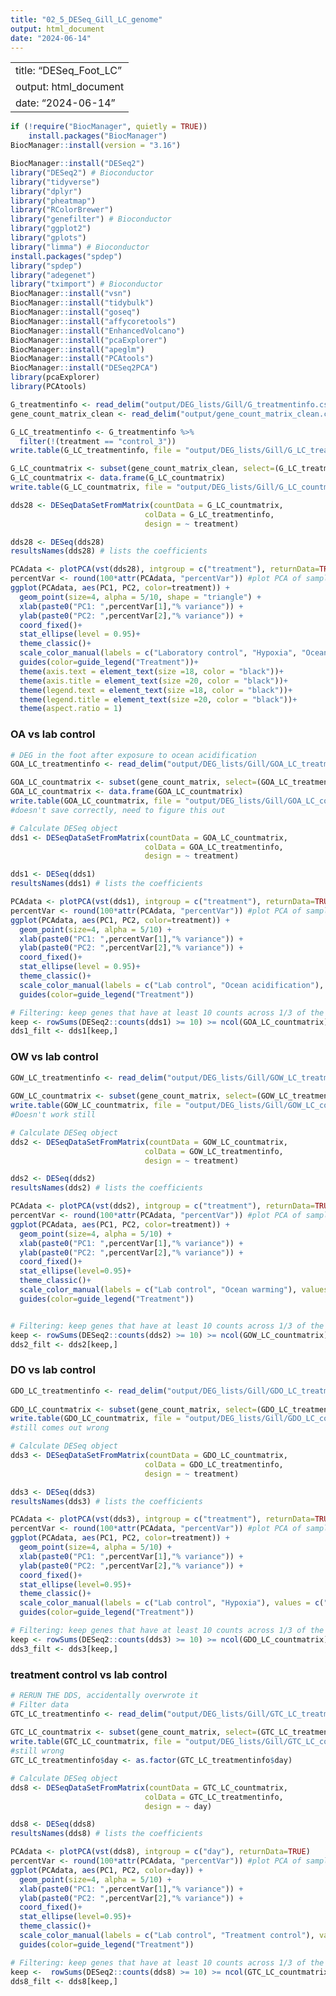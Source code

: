 ```yaml
---
title: "02_5_DESeq_Gill_LC_genome"
output: html_document
date: "2024-06-14"
---
```


---
title: "DESeq_Foot_LC"
output: html_document
date: "2024-06-14"
---
```r
if (!require("BiocManager", quietly = TRUE))
    install.packages("BiocManager")
BiocManager::install(version = "3.16")

BiocManager::install("DESeq2")
library("DESeq2") # Bioconductor
library("tidyverse")
library("dplyr")
library("pheatmap")
library("RColorBrewer")
library("genefilter") # Bioconductor
library("ggplot2")
library("gplots")
library("limma") # Bioconductor
install.packages("spdep")
library("spdep") 
library("adegenet")
library("tximport") # Bioconductor
BiocManager::install("vsn")
BiocManager::install("tidybulk")
BiocManager::install("goseq")
BiocManager::install("affycoretools")
BiocManager::install("EnhancedVolcano")
BiocManager::install("pcaExplorer")
BiocManager::install("apeglm")
BiocManager::install("PCAtools")
BiocManager::install("DESeq2PCA")
library(pcaExplorer)
library(PCAtools)
```

```r
G_treatmentinfo <- read_delim("output/DEG_lists/Gill/G_treatmentinfo.csv", delim = " ")
gene_count_matrix_clean <- read_delim("output/gene_count_matrix_clean.csv", delim = ",")

G_LC_treatmentinfo <- G_treatmentinfo %>%
  filter(!(treatment == "control_3")) 
write.table(G_LC_treatmentinfo, file = "output/DEG_lists/Gill/G_LC_treatmentinfo.csv", row.names = FALSE)

G_LC_countmatrix <- subset(gene_count_matrix_clean, select=(G_LC_treatmentinfo$sample.1))
G_LC_countmatrix <- data.frame(G_LC_countmatrix)
write.table(G_LC_countmatrix, file = "output/DEG_lists/Gill/G_LC_countmatrix.csv")

dds28 <- DESeqDataSetFromMatrix(countData = G_LC_countmatrix,
                              colData = G_LC_treatmentinfo,
                              design = ~ treatment)

dds28 <- DESeq(dds28)
resultsNames(dds28) # lists the coefficients

PCAdata <- plotPCA(vst(dds28), intgroup = c("treatment"), returnData=TRUE)
percentVar <- round(100*attr(PCAdata, "percentVar")) #plot PCA of samples with all data
ggplot(PCAdata, aes(PC1, PC2, color=treatment)) + 
  geom_point(size=4, alpha = 5/10, shape = "triangle") +
  xlab(paste0("PC1: ",percentVar[1],"% variance")) +
  ylab(paste0("PC2: ",percentVar[2],"% variance")) + 
  coord_fixed()+
  stat_ellipse(level = 0.95)+
  theme_classic()+
  scale_color_manual(labels = c("Laboratory control", "Hypoxia", "Ocean acidification", "Ocean warming"), values = c("blue", "green", "red", "orange"))+
  guides(color=guide_legend("Treatment"))+
  theme(axis.text = element_text(size =18, color = "black"))+
  theme(axis.title = element_text(size =20, color = "black"))+
  theme(legend.text = element_text(size =18, color = "black"))+
  theme(legend.title = element_text(size =20, color = "black"))+
  theme(aspect.ratio = 1)
```



### OA vs lab control
```r
# DEG in the foot after exposure to ocean acidification
GOA_LC_treatmentinfo <- read_delim("output/DEG_lists/Gill/GOA_LC_treatmentinfo.csv", delim = " ")

GOA_LC_countmatrix <- subset(gene_count_matrix, select=(GOA_LC_treatmentinfo$sample.1))
GOA_LC_countmatrix <- data.frame(GOA_LC_countmatrix)
write.table(GOA_LC_countmatrix, file = "output/DEG_lists/Gill/GOA_LC_countmatrix.csv")
#doesn't save correctly, need to figure this out

# Calculate DESeq object
dds1 <- DESeqDataSetFromMatrix(countData = GOA_LC_countmatrix,
                              colData = GOA_LC_treatmentinfo,
                              design = ~ treatment)

dds1 <- DESeq(dds1)
resultsNames(dds1) # lists the coefficients

PCAdata <- plotPCA(vst(dds1), intgroup = c("treatment"), returnData=TRUE)
percentVar <- round(100*attr(PCAdata, "percentVar")) #plot PCA of samples with all data
ggplot(PCAdata, aes(PC1, PC2, color=treatment)) + 
  geom_point(size=4, alpha = 5/10) +
  xlab(paste0("PC1: ",percentVar[1],"% variance")) +
  ylab(paste0("PC2: ",percentVar[2],"% variance")) + 
  coord_fixed()+
  stat_ellipse(level = 0.95)+
  theme_classic()+
  scale_color_manual(labels = c("Lab control", "Ocean acidification"), values = c("lightblue", "pink"))+
  guides(color=guide_legend("Treatment"))

# Filtering: keep genes that have at least 10 counts across 1/3 of the samples - https://support.bioconductor.org/p/110307/
keep <- rowSums(DESeq2::counts(dds1) >= 10) >= ncol(GOA_LC_countmatrix)/3
dds1_filt <- dds1[keep,]

```

### OW vs lab control
```r

GOW_LC_treatmentinfo <- read_delim("output/DEG_lists/Gill/GOW_LC_treatmentinfo.csv", delim = " ")
                                                                                                      
GOW_LC_countmatrix <- subset(gene_count_matrix, select=(GOW_LC_treatmentinfo$sample.1))
write.table(GOW_LC_countmatrix, file = "output/DEG_lists/Gill/GOW_LC_countmatrix.csv")
#Doesn't work still

# Calculate DESeq object
dds2 <- DESeqDataSetFromMatrix(countData = GOW_LC_countmatrix,
                              colData = GOW_LC_treatmentinfo,
                              design = ~ treatment)

dds2 <- DESeq(dds2)
resultsNames(dds2) # lists the coefficients

PCAdata <- plotPCA(vst(dds2), intgroup = c("treatment"), returnData=TRUE)
percentVar <- round(100*attr(PCAdata, "percentVar")) #plot PCA of samples with all data
ggplot(PCAdata, aes(PC1, PC2, color=treatment)) + 
  geom_point(size=4, alpha = 5/10) +
  xlab(paste0("PC1: ",percentVar[1],"% variance")) +
  ylab(paste0("PC2: ",percentVar[2],"% variance")) + 
  coord_fixed()+
  stat_ellipse(level=0.95)+
  theme_classic()+
  scale_color_manual(labels = c("Lab control", "Ocean warming"), values = c("lightblue", "sandybrown"))+
  guides(color=guide_legend("Treatment"))


# Filtering: keep genes that have at least 10 counts across 1/3 of the samples - https://support.bioconductor.org/p/110307/
keep <- rowSums(DESeq2::counts(dds2) >= 10) >= ncol(GOW_LC_countmatrix)/3
dds2_filt <- dds2[keep,]

```

### DO vs lab control
```r
GDO_LC_treatmentinfo <- read_delim("output/DEG_lists/Gill/GDO_LC_treatmentinfo.csv", delim = " ")
                                                                                                      
GDO_LC_countmatrix <- subset(gene_count_matrix, select=(GDO_LC_treatmentinfo$sample.1))
write.table(GDO_LC_countmatrix, file = "output/DEG_lists/Gill/GDO_LC_countmatrix.csv")
#still comes out wrong

# Calculate DESeq object
dds3 <- DESeqDataSetFromMatrix(countData = GDO_LC_countmatrix,
                              colData = GDO_LC_treatmentinfo,
                              design = ~ treatment)

dds3 <- DESeq(dds3)
resultsNames(dds3) # lists the coefficients

PCAdata <- plotPCA(vst(dds3), intgroup = c("treatment"), returnData=TRUE)
percentVar <- round(100*attr(PCAdata, "percentVar")) #plot PCA of samples with all data
ggplot(PCAdata, aes(PC1, PC2, color=treatment)) + 
  geom_point(size=4, alpha = 5/10) +
  xlab(paste0("PC1: ",percentVar[1],"% variance")) +
  ylab(paste0("PC2: ",percentVar[2],"% variance")) + 
  coord_fixed()+
  stat_ellipse(level=0.95)+
  theme_classic()+
  scale_color_manual(labels = c("Lab control", "Hypoxia"), values = c("lightblue", "lightgreen"))+
  guides(color=guide_legend("Treatment"))

# Filtering: keep genes that have at least 10 counts across 1/3 of the samples - https://support.bioconductor.org/p/110307/
keep <- rowSums(DESeq2::counts(dds3) >= 10) >= ncol(GDO_LC_countmatrix)/3
dds3_filt <- dds3[keep,]

```


### treatment control vs lab control
```r
# RERUN THE DDS, accidentally overwrote it 
# Filter data
GTC_LC_treatmentinfo <- read_delim("output/DEG_lists/Gill/GTC_LC_treatmentinfo.csv", delim = " ")
                                                                                 
GTC_LC_countmatrix <- subset(gene_count_matrix, select=(GTC_LC_treatmentinfo$sample.1))
write.table(GTC_LC_countmatrix, file = "output/DEG_lists/Gill/GTC_LC_countmatrix.csv")    
#still wrong
GTC_LC_treatmentinfo$day <- as.factor(GTC_LC_treatmentinfo$day)

# Calculate DESeq object
dds8 <- DESeqDataSetFromMatrix(countData = GTC_LC_countmatrix,
                              colData = GTC_LC_treatmentinfo,
                              design = ~ day)

dds8 <- DESeq(dds8)
resultsNames(dds8) # lists the coefficients

PCAdata <- plotPCA(vst(dds8), intgroup = c("day"), returnData=TRUE)
percentVar <- round(100*attr(PCAdata, "percentVar")) #plot PCA of samples with all data
ggplot(PCAdata, aes(PC1, PC2, color=day)) + 
  geom_point(size=4, alpha = 5/10) +
  xlab(paste0("PC1: ",percentVar[1],"% variance")) +
  ylab(paste0("PC2: ",percentVar[2],"% variance")) + 
  coord_fixed()+
  stat_ellipse(level=0.95)+
  theme_classic()+
  scale_color_manual(labels = c("Lab control", "Treatment control"), values = c("lightblue", "lavender"))+
  guides(color=guide_legend("Treatment"))

# Filtering: keep genes that have at least 10 counts across 1/3 of the samples - https://support.bioconductor.org/p/110307/
keep <-  rowSums(DESeq2::counts(dds8) >= 10) >= ncol(GTC_LC_countmatrix)/3
dds8_filt <- dds8[keep,]

```
